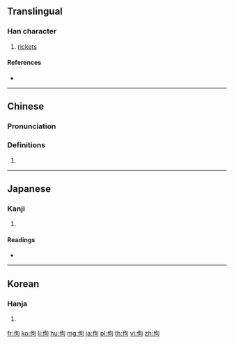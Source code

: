 ==Translingual==

===Han character===
{{Han char|rn=9|rad=人|as=05|sn=7|four=27220|canj=OPR|ids=⿰亻句}}

# [[rickets]]

====References====
* {{Han ref|kx=0099.100|dkj=00520|dj=0211.020|hdz=10137.060|uh=4F5D|ud=20317|bh=A746|bd=42822}}

----

==Chinese==
{{zh-forms}}

===Pronunciation===
{{zh-pron
|m=gōu,kòu
|c=kau3,keoi1
|mc=y
|oc=y
|ma=
|cat=n
}}

===Definitions===
# {{rfdef|lang=zh}}

----

==Japanese==

===Kanji===
{{ja-kanji|grade=|rs=人05}}

# {{defn|lang=ja|sort=人05}}

====Readings====
* {{ja-readings|on=[[こう]] (kō), [[く]] (ku)|kun=[[せむし]] (semushi)}}

----

==Korean==

===Hanja===
{{ko-hanja|hangeul=구|rv=gu|mr=ku}}

# {{defn|lang=ko|sort=人05}}

[[fr:佝]]
[[ko:佝]]
[[li:佝]]
[[hu:佝]]
[[mg:佝]]
[[ja:佝]]
[[pl:佝]]
[[th:佝]]
[[vi:佝]]
[[zh:佝]]